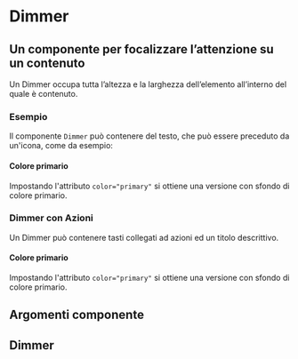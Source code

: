 
<Meta of={DimmerStories} />

# Dimmer

## Un componente per focalizzare l’attenzione su un contenuto

Un Dimmer occupa tutta l’altezza e la larghezza dell’elemento all’interno del quale è contenuto.

### Esempio

Il componente `Dimmer` può contenere del testo, che può essere preceduto da un'icona, come da esempio:

<Canvas of={DimmerStories.Esempi} />

#### Colore primario

Impostando l'attributo `color="primary"` si ottiene una versione con sfondo di colore primario.

<Canvas of={DimmerStories.ColorePrimario} />

### Dimmer con Azioni

Un Dimmer può contenere tasti collegati ad azioni ed un titolo descrittivo.

<Canvas of={DimmerStories.DimmerConAzioni} />

#### Colore primario

Impostando l'attributo `color="primary"` si ottiene una versione con sfondo di colore primario.

<Canvas of={DimmerStories.DimmerConAzioniColorePrimario} />

## Argomenti componente

## Dimmer

<ArgTypes of={Dimmer} />
